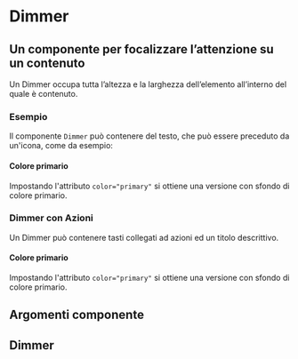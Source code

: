 
<Meta of={DimmerStories} />

# Dimmer

## Un componente per focalizzare l’attenzione su un contenuto

Un Dimmer occupa tutta l’altezza e la larghezza dell’elemento all’interno del quale è contenuto.

### Esempio

Il componente `Dimmer` può contenere del testo, che può essere preceduto da un'icona, come da esempio:

<Canvas of={DimmerStories.Esempi} />

#### Colore primario

Impostando l'attributo `color="primary"` si ottiene una versione con sfondo di colore primario.

<Canvas of={DimmerStories.ColorePrimario} />

### Dimmer con Azioni

Un Dimmer può contenere tasti collegati ad azioni ed un titolo descrittivo.

<Canvas of={DimmerStories.DimmerConAzioni} />

#### Colore primario

Impostando l'attributo `color="primary"` si ottiene una versione con sfondo di colore primario.

<Canvas of={DimmerStories.DimmerConAzioniColorePrimario} />

## Argomenti componente

## Dimmer

<ArgTypes of={Dimmer} />
